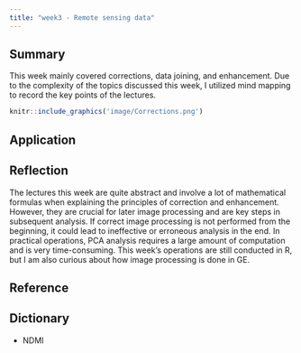 ```yaml
---
title: "week3 - Remote sensing data"
---
```


## Summary

This week mainly covered corrections, data joining, and enhancement. Due to the complexity of the topics discussed this week, I utilized mind mapping to record the key points of the lectures.

```r
knitr::include_graphics('image/Corrections.png')
```

## Application

## Reflection

The lectures this week are quite abstract and involve a lot of mathematical formulas when explaining the principles of correction and enhancement. However, they are crucial for later image processing and are key steps in subsequent analysis. If correct image processing is not performed from the beginning, it could lead to ineffective or erroneous analysis in the end. In practical operations, PCA analysis requires a large amount of computation and is very time-consuming. This week's operations are still conducted in R, but I am also curious about how image processing is done in GE.

## Reference

## Dictionary

-   NDMI
